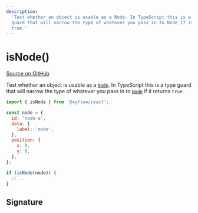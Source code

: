 ```yaml
---
description:
  'Test whether an object is usable as a Node. In TypeScript this is a type
  guard that will narrow the type of whatever you pass in to Node if it returns
  true.'
---
```


# isNode()

[Source on GitHub](https://github.com/xyflow/xyflow/blob/main/packages/system/src/utils/graph.ts/#L49)

Test whether an object is usable as a [`Node`](/api-reference/types/node). In TypeScript
this is a type guard that will narrow the type of whatever you pass in to
[`Node`](/api-reference/types/node) if it returns `true`.

```js
import { isNode } from '@xyflow/react';

const node = {
  id: 'node-a',
  data: {
    label: 'node',
  },
  position: {
    x: 0,
    y: 0,
  },
};

if (isNode(node)) {
  // ..
}
```

## Signature

<APIDocs functionName="isNode" />
